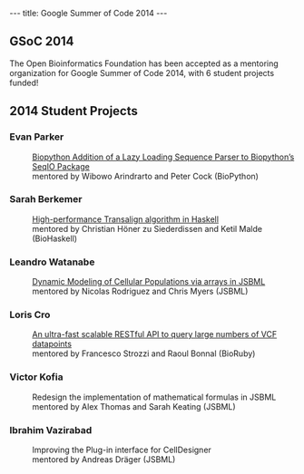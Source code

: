 ---
title: Google Summer of Code 2014
---

== GSoC 2014 ==

The Open Bioinformatics Foundation has been accepted as a mentoring organization for Google Summer of Code 2014, with 6 student projects funded!

== 2014 Student Projects ==

=== Evan Parker ===

:[http://evanaparker.com/ Biopython Addition of a Lazy Loading Sequence Parser to Biopython’s SeqIO Package]
:mentored by Wibowo Arindrarto and Peter Cock (BioPython)

=== Sarah Berkemer ===

:[http://biohaskell.org/GSoC_blog/First_Week High-performance Transalign algorithm in Haskell]
:mentored by Christian Höner zu Siederdissen and Ketil Malde (BioHaskell)

=== Leandro Watanabe ===

:[http://lhwatanabe.blogspot.com Dynamic Modeling of Cellular Populations via arrays in JSBML]
:mentored by Nicolas Rodriguez and Chris Myers (JSBML)

=== Loris Cro ===

:[http://kappaloris.github.io/GSoC-2014-OBF/ An ultra-fast scalable RESTful API to query large numbers of VCF datapoints]
:mentored by Francesco Strozzi and Raoul Bonnal (BioRuby)

=== Victor Kofia ===

:Redesign the implementation of mathematical formulas in JSBML
:mentored by Alex Thomas and Sarah Keating (JSBML)

=== Ibrahim Vazirabad ===

:Improving the Plug-in interface for CellDesigner 
:mentored by Andreas Dräger (JSBML)